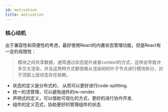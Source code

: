 ```yaml
---
id: motivation
title: motivation
---
```


### 核心动机

出于兼容性和简便性的考虑，最好使用React的内置状态管理功能，但是React有一定的局限性：
  > 模块之间共享数据，通常通过状态提升或者context的方式，这样会导致许多交叉渲染，并且这两种方式都很难从渲染树的叶子节点进行模块拆分，对于顶部上层状态存在依赖。

- 状态的定义是分布式的， 从而可以更好进行code-splitting.
- 统一的流管理，可以避免组件的re-render.
- 声明式的定义，可以借助可视化的方式，更好的进行协作开发.
- 组件的定义范式，协助更好的管理组件的状态.
